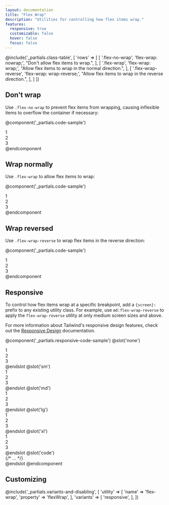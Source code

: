 ```yaml
---
layout: documentation
title: "Flex Wrap"
description: "Utilities for controlling how flex items wrap."
features:
  responsive: true
  customizable: false
  hover: false
  focus: false
---
```


@include('_partials.class-table', [
  'rows' => [
    [
      '.flex-no-wrap',
      'flex-wrap: nowrap;',
      "Don't allow flex items to wrap.",
    ],
    [
      '.flex-wrap',
      'flex-wrap: wrap;',
      "Allow flex items to wrap in the normal direction.",
    ],
    [
      '.flex-wrap-reverse',
      'flex-wrap: wrap-reverse;',
      "Allow flex items to wrap in the reverse direction.",
    ],
  ]
])

## Don't wrap

Use `.flex-no-wrap` to prevent flex items from wrapping, causing inflexible items to overflow the container if necessary:

@component('_partials.code-sample')
<div className="flex flex-no-wrap bg-gray-200">
  <div className="w-2/5 flex-none p-2">
    <div className="text-gray-700 text-center bg-gray-400 p-2">1</div>
  </div>
  <div className="w-2/5 flex-none p-2">
    <div className="text-gray-700 text-center bg-gray-400 p-2">2</div>
  </div>
  <div className="w-2/5 flex-none p-2">
    <div className="text-gray-700 text-center bg-gray-400 p-2">3</div>
  </div>
</div>
@endcomponent

## Wrap normally

Use `.flex-wrap` to allow flex items to wrap:

@component('_partials.code-sample')
<div className="flex flex-wrap bg-gray-200">
  <div className="w-2/5 p-2">
    <div className="text-gray-700 text-center bg-gray-400 p-2">1</div>
  </div>
  <div className="w-2/5 p-2">
    <div className="text-gray-700 text-center bg-gray-400 p-2">2</div>
  </div>
  <div className="w-2/5 p-2">
    <div className="text-gray-700 text-center bg-gray-400 p-2">3</div>
  </div>
</div>
@endcomponent

## Wrap reversed

Use `.flex-wrap-reverse` to wrap flex items in the reverse direction:

@component('_partials.code-sample')
<div className="flex flex-wrap-reverse bg-gray-200">
  <div className="w-2/5 p-2">
    <div className="text-gray-700 text-center bg-gray-400 p-2">1</div>
  </div>
  <div className="w-2/5 p-2">
    <div className="text-gray-700 text-center bg-gray-400 p-2">2</div>
  </div>
  <div className="w-2/5 p-2">
    <div className="text-gray-700 text-center bg-gray-400 p-2">3</div>
  </div>
</div>
@endcomponent

## Responsive

To control how flex items wrap at a specific breakpoint, add a `{screen}:` prefix to any existing utility class. For example, use `md:flex-wrap-reverse` to apply the `flex-wrap-reverse` utility at only medium screen sizes and above.

For more information about Tailwind's responsive design features, check out the [Responsive Design](/docs/responsive-design) documentation.

@component('_partials.responsive-code-sample')
@slot('none')
<div className="flex flex-no-wrap bg-gray-200">
  <div className="w-2/5 flex-none p-2">
    <div className="text-gray-700 text-center bg-gray-400 p-2">1</div>
  </div>
  <div className="w-2/5 flex-none p-2">
    <div className="text-gray-700 text-center bg-gray-400 p-2">2</div>
  </div>
  <div className="w-2/5 flex-none p-2">
    <div className="text-gray-700 text-center bg-gray-400 p-2">3</div>
  </div>
</div>
@endslot
@slot('sm')
<div className="flex flex-wrap bg-gray-200">
  <div className="w-2/5 flex-none p-2">
    <div className="text-gray-700 text-center bg-gray-400 p-2">1</div>
  </div>
  <div className="w-2/5 flex-none p-2">
    <div className="text-gray-700 text-center bg-gray-400 p-2">2</div>
  </div>
  <div className="w-2/5 flex-none p-2">
    <div className="text-gray-700 text-center bg-gray-400 p-2">3</div>
  </div>
</div>
@endslot
@slot('md')
<div className="flex flex-wrap-reverse bg-gray-200">
  <div className="w-2/5 flex-none p-2">
    <div className="text-gray-700 text-center bg-gray-400 p-2">1</div>
  </div>
  <div className="w-2/5 flex-none p-2">
    <div className="text-gray-700 text-center bg-gray-400 p-2">2</div>
  </div>
  <div className="w-2/5 flex-none p-2">
    <div className="text-gray-700 text-center bg-gray-400 p-2">3</div>
  </div>
</div>
@endslot
@slot('lg')
<div className="flex flex-no-wrap bg-gray-200">
  <div className="w-2/5 flex-none p-2">
    <div className="text-gray-700 text-center bg-gray-400 p-2">1</div>
  </div>
  <div className="w-2/5 flex-none p-2">
    <div className="text-gray-700 text-center bg-gray-400 p-2">2</div>
  </div>
  <div className="w-2/5 flex-none p-2">
    <div className="text-gray-700 text-center bg-gray-400 p-2">3</div>
  </div>
</div>
@endslot
@slot('xl')
<div className="flex flex-wrap bg-gray-200">
  <div className="w-2/5 flex-none p-2">
    <div className="text-gray-700 text-center bg-gray-400 p-2">1</div>
  </div>
  <div className="w-2/5 flex-none p-2">
    <div className="text-gray-700 text-center bg-gray-400 p-2">2</div>
  </div>
  <div className="w-2/5 flex-none p-2">
    <div className="text-gray-700 text-center bg-gray-400 p-2">3</div>
  </div>
</div>
@endslot
@slot('code')
<div className="none:flex-no-wrap sm:flex-wrap md:flex-wrap-reverse lg:flex-no-wrap xl:flex-wrap ...">
  {/* ... */}
</div>
@endslot
@endcomponent

## Customizing

@include('_partials.variants-and-disabling', [
    'utility' => [
        'name' => 'flex-wrap',
        'property' => 'flexWrap',
    ],
    'variants' => [
        'responsive',
    ],
])
